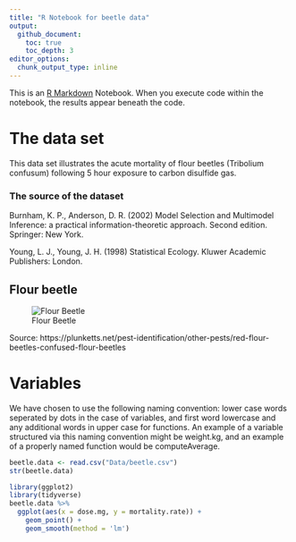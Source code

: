```yaml
---
title: "R Notebook for beetle data"
output: 
  github_document:
    toc: true
    toc_depth: 3
editor_options:
  chunk_output_type: inline
---
```


This is an [R Markdown](http://rmarkdown.rstudio.com) Notebook. When you execute code within the notebook, the results appear beneath the code. 

# The data set
This data set illustrates the acute mortality of flour beetles (Tribolium confusum) following 5 hour exposure to carbon disulfide gas.

### The source of the dataset
Burnham, K. P., Anderson, D. R. (2002) Model Selection and Multimodel Inference: a practical information-theoretic approach. Second edition. Springer: New York.

Young, L. J., Young, J. H. (1998) Statistical Ecology. Kluwer Academic Publishers: London.

## Flour beetle

![Flour Beetle](Graphics/Red-flour-beetle.jpg)

Source: https://plunketts.net/pest-identification/other-pests/red-flour-beetles-confused-flour-beetles

# Variables

We have chosen to use the following naming convention: lower case words seperated by dots in the case of variables, and first word lowercase and any additional words in upper case for functions. An example of a variable structured via this naming convention might be weight.kg, and an example of a properly named function would be computeAverage.

```r
beetle.data <- read.csv("Data/beetle.csv")
str(beetle.data)
```


```r
library(ggplot2)
library(tidyverse)
beetle.data %>%
  ggplot(aes(x = dose.mg, y = mortality.rate)) +
    geom_point() +
    geom_smooth(method = 'lm')

```

